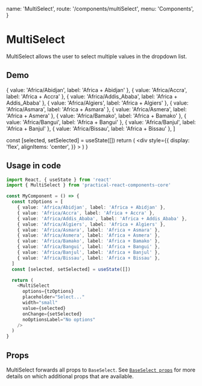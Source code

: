   name: 'MultiSelect',
  route: '/components/multiSelect',
  menu: 'Components',
}



# MultiSelect

MultiSelect allows the user to select multiple values in the dropdown list.

## Demo

  { value: 'Africa/Abidjan', label: 'Africa + Abidjan' },
  { value: 'Africa/Accra', label: 'Africa + Accra' },
  { value: 'Africa/Addis_Ababa', label: 'Africa + Addis_Ababa' },
  { value: 'Africa/Algiers', label: 'Africa + Algiers' },
  { value: 'Africa/Asmara', label: 'Africa + Asmara' },
  { value: 'Africa/Asmera', label: 'Africa + Asmera' },
  { value: 'Africa/Bamako', label: 'Africa + Bamako' },
  { value: 'Africa/Bangui', label: 'Africa + Bangui' },
  { value: 'Africa/Banjul', label: 'Africa + Banjul' },
  { value: 'Africa/Bissau', label: 'Africa + Bissau' },
]

  const [selected, setSelected] = useState([])
  return (
    <div
      style={{
        display: 'flex',
        alignItems: 'center',
      }}
    >
      <MultiSelect
        options={tzOptions}
        placeholder="Select..."
        width="full"
        value={selected}
        onChange={setSelected}
        variant="framed"
        noOptionsLabel="No options"
      />
    </div>
  )
}

<DemoComponent />

## Usage in code

```typescript
import React, { useState } from 'react'
import { MultiSelect } from 'practical-react-components-core'

const MyComponent = () => {
  const tzOptions = [
    { value: 'Africa/Abidjan', label: 'Africa + Abidjan' },
    { value: 'Africa/Accra', label: 'Africa + Accra' },
    { value: 'Africa/Addis_Ababa', label: 'Africa + Addis_Ababa' },
    { value: 'Africa/Algiers', label: 'Africa + Algiers' },
    { value: 'Africa/Asmara', label: 'Africa + Asmara' },
    { value: 'Africa/Asmera', label: 'Africa + Asmera' },
    { value: 'Africa/Bamako', label: 'Africa + Bamako' },
    { value: 'Africa/Bangui', label: 'Africa + Bangui' },
    { value: 'Africa/Banjul', label: 'Africa + Banjul' },
    { value: 'Africa/Bissau', label: 'Africa + Bissau' },
  ]
  const [selected, setSelected] = useState([])

  return (
    <MultiSelect
      options={tzOptions}
      placeholder="Select..."
      width="small"
      value={selected}
      onChange={setSelected}
      noOptionsLabel="No options"
    />
  )
}
```

## Props

MultiSelect forwards all props to `BaseSelect`.
See [`BaseSelect props`](#components/select)
for more details on which additional props that are available.

<Props of="MultiSelect" />
